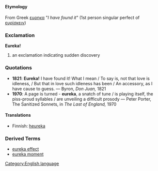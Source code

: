 =={{en}}==
[[Category:English language]]

====Etymology====
From Greek [[ευρηκα]] "''I have found it''" (1st person singular perfect of [[ευρίσκειν]])

===Exclamation===
'''Eureka!'''

#an exclamation indicating sudden discovery

===Quotations===
*'''1821''': '''Eureka!''' I have found it! What I mean / To say is, not that love is idleness, / But that in love such idleness has been / An accessory, as I have cause to guess. &mdash; Byron, ''Don Juan,'' 1821
*'''1970''':  A page is turned - '''eureka''', a snatch of tune / is playing itself, the piss-proud syllables / are unveiling a difficult prosody &mdash; Peter Porter, The Sanitized Sonnets, in ''The Last of England,'' 1970

====Translations====
*Finnish: [[heureka]]



===Derived Terms===
*[[eureka effect]]
*[[eureka moment]]